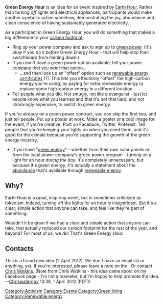'''Green Energy Hour''' is an idea for an event inspired by [[Earth Hour]]. Rather than turning ''off'' lights and electrical appliances, participants would make another symbolic action somehow, demonstrating the joy, abundance and clean conscience of having sustainably generated electricity.

As a participant in Green Energy Hour, you will do something that makes a big difference to your [[carbon footprint]]:
* Ring up your power company and ask to sign up to [[green power]]. (It's okay if you do it ''before'' Green Energy Hour - that will help stop their switchboard from melting down.)
* If you don't have a green power option available, tell your power company that you ''want'' that option...
** ...and then look up an "offset" option such as [[renewable energy certificates]] (?). This lets you effectively "offset" the high-carbon energy you're using, by paying for extra renewable energy to replace some high-carbon energy in a different location.
* Tell people what you did. Not smugly, not like a evangelist - just let people know what you learned and that it's not that hard, and not shockingly expensive, to switch to green energy.

If you're already on a green power contract, you can skip the first two, and just tell people. Put up a poster at work. ''Make'' a poster or a cool image for the event, if you're creative. Post on Facebook, Twitter, Pinterest. Tell people that you're keeping your lights on when you need them, and it's good for the climate because you're supporting the growth of the green energy industry.
* If you have "[[green energy]]" - whether from their own solar panels or from the local power company's green power program - turning on a light for an hour ''during the day''. It's completely unnecessary, but because it's green energy, it's actually a statement about the [[abundance]] that's available through [[renewable energy]].

== Why? ==

Earth Hour is a great, inspiring event, but is sometimes criticized as tokenism. Indeed, turning off the lights for an hour is insignificant. But it's a clear, simple action that anyone can take, and feel like they're part of something. 

Wouldn't it be great if we had a clear and simple action that anyone can take, that actually reduced our carbon footprint for the rest of the year, and beyond? For most of us, we do! That's Green Energy Hour.

== Contacts ==

This is a brand new idea (2 April 2012). We don't have an email list or anything, yet. If you're interested, please leave a note on the {{talk page}}. Or contact [[User:Chriswaterguy|Chris Watkins]]. (Note from Chris Watkins - this idea came about on my Facebook page - I'm not a marketer, but I'm happy to help promote the idea. --[[User:Chriswaterguy|Chriswaterguy]] 13:38, 1 April 2012 (PDT))

{{stub}}

[[Category:Activism]]
[[Category:Events]]
[[Category:Green living]]
[[Category:Renewable energy]]
